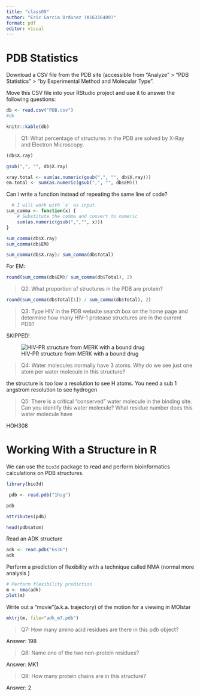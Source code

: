 ```yaml
---
title: "class09"
author: "Eric Garcia Ordunez (A16316409)"
format: pdf
editor: visual
---
```


# PDB Statistics

Download a CSV file from the PDB site (accessible from "Analyze" \> "PDB Statistics" \> "by Experimental Method and Molecular Type".

Move this CSV file into your RStudio project and use it to answer the following questions:

```r
db <- read.csv("PDB.csv")
#db
```

```r
knitr::kable(db)
```


> Q1: What percentage of structures in the PDB are solved by X-Ray and Electron Microscopy.

```r

(db$X.ray)

```

```r
gsub(",", "", db$X.ray)
```

```r
xray.total <- sum(as.numeric(gsub(",", "", db$X.ray)))
em.total <- sum(as.numeric(gsub(",", "", db$EM)))
```

Can i write a function instead of repeating the same line of code?

```r
  # I will work with `x` as input.
sum_comma <- function(x) {
    # Substitute the comma and convert to numeric
    sum(as.numeric(gsub(",","", x)))
}
```

```r
sum_comma(db$X.ray)
sum_comma(db$EM)
```

```r
sum_comma(db$X.ray)/ sum_comma(db$Total)
```

For EM:

```r
round(sum_comma(db$EM)/ sum_comma(db$Total), 2)
```

> Q2: What proportion of structures in the PDB are protein?

```r
round(sum_comma(db$Total[1]) / sum_comma(db$Total), 2)
```

> Q3: Type HIV in the PDB website search box on the home page and determine how many HIV-1 protease structures are in the current PDB?

SKIPPED!

![HIV-PR structure from MERK with a bound drug](1HSG.png)

> Q4: Water molecules normally have 3 atoms. Why do we see just one atom per water molecule in this structure?

the structure is too low a resolution to see H atoms. You need a sub 1 angstrom resolution to see hydrogen

> Q5: There is a critical "conserved" water molecule in the binding site. Can you identify this water molecule? What residue number does this water molecule have

HOH308

# Working With a Structure in R

We can use the `bio3d` package to read and perform bioinformatics calculations on PDB structures.

```r
library(bio3d)

 pdb <- read.pdb("1hsg")

pdb
```

```r
attributes(pdb)
```

```r
head(pdb$atom)
```

Read an ADK structure

```r
adk <- read.pdb("6s36")
adk
```

Perform a prediction of flexibility with a technique called NMA (normal more analysis )

```r
# Perform flexibility prediction
m <- nma(adk)
plot(m)
```

Write out a "movie"(a.k.a. trajectory) of the motion for a viewing in MOlstar

```r
mktrj(m, file="adk_m7.pdb")
```

> Q7: How many amino acid residues are there in this pdb object?

Answer: 198

> Q8: Name one of the two non-protein residues?

Answer: MK1

> Q9: How many protein chains are in this structure?

Answer: 2
